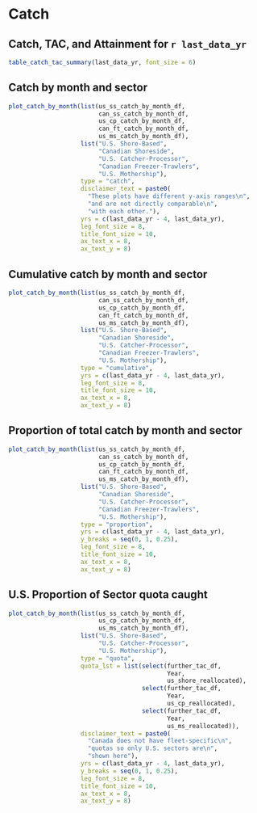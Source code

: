 # Catch

## Catch, TAC, and Attainment for `r last_data_yr`

```r

table_catch_tac_summary(last_data_yr, font_size = 6)
```

## Catch by month and sector

```r

plot_catch_by_month(list(us_ss_catch_by_month_df,
                         can_ss_catch_by_month_df,
                         us_cp_catch_by_month_df,
                         can_ft_catch_by_month_df,
                         us_ms_catch_by_month_df),
                    list("U.S. Shore-Based",
                         "Canadian Shoreside",
                         "U.S. Catcher-Processor",
                         "Canadian Freezer-Trawlers",
                         "U.S. Mothership"),
                    type = "catch",
                    disclaimer_text = paste0(
                      "These plots have different y-axis ranges\n",
                      "and are not directly comparable\n",
                      "with each other."),
                    yrs = c(last_data_yr - 4, last_data_yr),
                    leg_font_size = 8,
                    title_font_size = 10,
                    ax_text_x = 8,
                    ax_text_y = 8)
```

## Cumulative catch by month and sector
```r

plot_catch_by_month(list(us_ss_catch_by_month_df,
                         can_ss_catch_by_month_df,
                         us_cp_catch_by_month_df,
                         can_ft_catch_by_month_df,
                         us_ms_catch_by_month_df),
                    list("U.S. Shore-Based",
                         "Canadian Shoreside",
                         "U.S. Catcher-Processor",
                         "Canadian Freezer-Trawlers",
                         "U.S. Mothership"),
                    type = "cumulative",
                    yrs = c(last_data_yr - 4, last_data_yr),
                    leg_font_size = 8,
                    title_font_size = 10,
                    ax_text_x = 8,
                    ax_text_y = 8)
```

## Proportion of total catch by month and sector
```r

plot_catch_by_month(list(us_ss_catch_by_month_df,
                         can_ss_catch_by_month_df,
                         us_cp_catch_by_month_df,
                         can_ft_catch_by_month_df,
                         us_ms_catch_by_month_df),
                    list("U.S. Shore-Based",
                         "Canadian Shoreside",
                         "U.S. Catcher-Processor",
                         "Canadian Freezer-Trawlers",
                         "U.S. Mothership"),
                    type = "proportion",
                    yrs = c(last_data_yr - 4, last_data_yr),
                    y_breaks = seq(0, 1, 0.25),
                    leg_font_size = 8,
                    title_font_size = 10,
                    ax_text_x = 8,
                    ax_text_y = 8)
```

## U.S. Proportion of Sector quota caught
```r

plot_catch_by_month(list(us_ss_catch_by_month_df,
                         us_cp_catch_by_month_df,
                         us_ms_catch_by_month_df),
                    list("U.S. Shore-Based",
                         "U.S. Catcher-Processor",
                         "U.S. Mothership"),
                    type = "quota",
                    quota_lst = list(select(further_tac_df,
                                            Year,
                                            us_shore_reallocated),
                                     select(further_tac_df,
                                            Year,
                                            us_cp_reallocated),
                                     select(further_tac_df,
                                            Year,
                                            us_ms_reallocated)),
                    disclaimer_text = paste0(
                      "Canada does not have fleet-specific\n",
                      "quotas so only U.S. sectors are\n",
                      "shown here"),
                    yrs = c(last_data_yr - 4, last_data_yr),
                    y_breaks = seq(0, 1, 0.25),
                    leg_font_size = 8,
                    title_font_size = 10,
                    ax_text_x = 8,
                    ax_text_y = 8)
```
